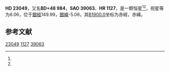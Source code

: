 {{Starbox begin
| name = HD 23049
}}
{{Starbox observe
| epoch = [[J2000.0|J2000.0]]
| constell = {{星座名待查}}<ref name=SIMBAD>{{cite web
 | url=http://simbad.u-strasbg.fr/simbad/sim-id?Ident=HR+1127
 | title =Pulsating variable Star
 | publisher=Centre de Données astronomiques de Strasbourg
 | work=SIMBAD
 | accessdate=2012-07-13}}</ref><ref name=DATA>{{cite web
 | url=http://vizier.u-strasbg.fr/viz-bin/VizieR-5?-out.add=.&-source=5050&-corr=PK=HR&-out.max=9999&HR=1127
 | title=VizieR Detailed Page
 | accessdate=2012-07-13
 | archive-date=2016-03-05
 | archive-url=https://web.archive.org/web/20160305220437/http://vizier.u-strasbg.fr/viz-bin/VizieR-5?-out.add=.&-source=5050&-corr=PK=HR&-out.max=9999&HR=1127
 | dead-url=no
 }}</ref>
| 星官 = 
| ra = {{RA|3|44|6.4}}<ref name=SIMBAD /><ref name=DATA />
| dec = {{DEC|+48|31|25}}<ref name=SIMBAD /><ref name=DATA />
| appmag_v = 6.06<ref name=SIMBAD /><ref name=DATA />
}}
{{Starbox character
| class = K4III<ref name=SIMBAD /><ref name=DATA />
| b-v = 1.55<ref name=SIMBAD /><ref name=DATA />
| u-b = 1.83<ref name=SIMBAD /><ref name=DATA />
| r-i = <ref name=SIMBAD /><ref name=DATA />
| variable = 
}}
{{Starbox astrometry
| radial_v = 1.83
| prop_mo_ra = -12
| parallax = 
| p_error = 
}}
{{Starbox catalog
| names =BD+48 984，[[SAO星表|SAO]] 39063，[[HD星表|HD]] 23049，[[HR星表|HR]] 1127}}
{{Starbox reference |Simbad=HR+1127}}
{{Starbox end}}

'''HD 23049'''，又名'''BD+48 984'''，'''SAO 39063'''、'''HR 1127'''，是一颗恒星<ref name=SIMBAD /><ref name=DATA />，视星等为6.06，位于[[銀道座標系|銀經]]149.99，[[銀道座標系|銀緯]]-5.06，其[[B1900.0|B1900.0]]坐标为赤經{{RA|3|36|55.7}}，赤緯{{DEC|+48|-5.06|20}}。

== 参考文献 ==
{{reflist}}

{{star-stub}}

[[Category:HD和HDE天體|23049]]
[[Category:HR天體|1127]]
[[Category:SAO天體|39063]]